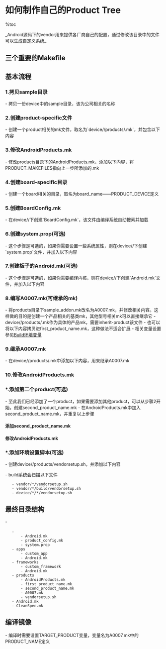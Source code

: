 = 如何制作自己的Product Tree =
%toc

_Android源码下的vendor用来提供各厂商自己的配置，通过修改该目录中的文件可以生成自定义系统_

== 三个重要的Makefile ==
{{{class="brush:text"
AndroidProducts.mk
BoardConfig.mk
A0007.mk(自定义)
}}}

== 基本流程 ==
=== 1.拷贝sample目录 ===
- 拷贝一份device中的sample目录，该为公司相关的名称

{{{class="brush:bash"
$ cp -r sample <company_name>
}}}

=== 2.创建product-specific文件 ===
- 创建一个product相关的mk文件，取名为`device/<company_name>/products/<first_product_name>.mk`，并包含以下内容

{{{class="brush:bash"
$(call inherit-product, $(SRC_TARGET_DIR)/product/generic.mk)

# Overrides
PRODUCT_NAME := <first_product_name>
PRODUCT_DEVICE := <board_name>
}}}

=== 3.修改AndroidProducts.mk ===
- 修改products目录下的AndroidProducts.mk，添加以下内容，将PRODUCT_MAKEFILES指向上一步所添加的<first_product_name>.mk

{{{class="brush:bash"
# 包含第一个product的mk文件
PRODUCT_MAKEFILES := \
    $(LOCAL_DIR)/first_product_name.mk \
}}}

=== 4.创建board-specific目录 ===
- 创建一个board相关的目录，取名为board_name——PRODUCT_DEVICE定义

{{{class="brush:bash"
$ mkdir device/<company_name>/<board_name>
}}}

=== 5.创建BoardConfig.mk ===
- 在device/<company_name>/<board_name>下创建`BoardConfig.mk`，该文件由编译系统自动搜索并加载

{{{class="brush:bash"
# These definitions override the defaults in config/config.make for <board_name>
#
# TARGET_NO_BOOTLOADER := false
# TARGET_HARDWARE_3D := false 
#
TARGET_USE_GENERIC_AUDIO := true
TARGET_NO_BOOTLOADER := true
TARGET_NO_KERNEL := true
TARGET_NO_RADIOIMAGE := true
TARGET_CPU_ABI := armeabi
HAVE_HTC_AUDIO_DRIVER := true
BOARD_USES_GENERIC_AUDIO := true
}}}

=== 6.创建system.prop(可选) ===
- 这个步骤是可选的，如果你需要设置一些系统属性，则在device/<company_name>/<board_name>下创建`system.prop`文件，并加入以下内容

{{{class="brush:bash"
# system.prop for 
# This overrides settings in the products/generic/system.prop file
#
# rild.libpath=/system/lib/libreference-ril.so
# rild.libargs=-d /dev/ttyS0
}}}

=== 7.创建板子的Android.mk(可选) ===
- 这个步骤是可选的，如果你需要编译内核，则在device/<company_name>/<board_name>下创建`Android.mk`文件，并加入以下内容

{{{class="brush:bash"
# make file for new hardware  from 

LOCAL_PATH := $(call my-dir)

# this is here to use the pre-built kernel
ifeq ($(TARGET_PREBUILT_KERNEL),)
TARGET_PREBUILT_KERNEL := $(LOCAL_PATH)/kernel
endif


file := $(INSTALLED_KERNEL_TARGET)
ALL_PREBUILT += $(file)
$(file): $(TARGET_PREBUILT_KERNEL) | $(ACP)
$(transform-prebuilt-to-target)

# no boot loader, so we don't need any of that stuff..  
LOCAL_PATH := partner/<company_name>/<board_name>

include $(CLEAR_VARS)

# include more board specific stuff here? Such as Audio parameters.      
}}}

=== 8.编写A0007.mk(可继承的mk) ===
- 将products目录下sample_addon.mk改名为A0007.mk，并修改相关内容。这样做的目的是创建一个产品相关的基类mk，其他型号相关mk可以直接继承它
- device/<company_name>/products/<first_product_name>.mk作为具体的产品mk，需要inherit-product该文件
- 也可以将以下内容拷贝进first_product_name.mk，这种做法不适合扩展
- 相关变量设置参见[[Build环境变量]]

{{{class="brush:bash"
# 该文件继承于$(SRC_TARGET_DIR)/products/generic.mk
$(call inherit-product, $(SRC_TARGET_DIR)/products/generic.mk)

# 按照规则查找需要build的文件夹，注意命名规则
# 参考device/sample示例
PRODUCT_PACKAGES := \
    PlatformLibraryClient \                 =》当前目录apps下名字为PlatformLibraryClient的应用
    com.example.android.platform_library \  =》当前目录frameworks下名字为com.example.android.platform_library的jar包
    libplatform_library_jni                 =》当前目录frameworks下名字为libplatform_library_jni的C/C++共享库
    
# 拷贝命令，定义需要拷贝的文件源与路径
PRODUCT_COPY_FILES := \
    vendor/mstar/etc/vold.conf:system/etc/vold.conf \
    vendor/mstar/bin/bash:system/bin/bash \
    vendor/mstar/em1/help.pdf:system/usr/help.pdf \

# 拷贝jar库作为导出的APIs
PRODUCT_SDK_ADDON_COPY_MODULES := \
    com.example.android.platform_library:libs/platform_library.jar

# 键盘映射文件
PRODUCT_PACKAGES := \
    mg-capacitive.kcm
        
# 添加属性设置
ADDITIONAL_DEFAULT_PROPERTIES += ro.hardware=3622

# 这组变量定义了编译出来的产品名称
# Use 'make PRODUCT-<PRODUCT_NAME>-eng' to build the A0007.
PRODUCT_BRAND := A0007

# 产品特定的语言
PRODUCT_LOCALES := \
    zh_CN \
    zh_TW \
    en_US
}}}

=== 9.继承A0007.mk ===
- 在device/<company_name>/products/<first_product_name>.mk中添加以下内容，用来继承A0007.mk

{{{class="brush:bash"
$(call inherit-product, $(SRC_TARGET_DIR)/product/generic.mk)

# 继承A0007.mk
$(call inherit-product, device/<company_name>/products/A0007.mk)

# Overrides
PRODUCT_BRAND := <brand_name>
PRODUCT_MANUFACTURER := <manufacturer_name>
PRODUCT_MODEL := <model_name>
}}}

=== 10.修改AndroidProducts.mk ===
{{{class="brush:bash"
PRODUCT_MAKEFILES := \
    $(LOCAL_DIR)/first_product_name.mk
}}}

=== *.添加第二个product(可选) ===
- 至此我们已经添加了一个product，如果需要添加其他product，可以从步骤2开始，创建second_product_name.mk
- 在AndroidProducts.mk中加入second_product_name.mk，并重复以上步骤

==== 添加second_product_name.mk ====
{{{class="brush:bash"
$(call inherit-product, partner/google/products/generic.mk)

# 继承A0007.mk
$(call inherit-product, device/<company_name>/products/A0007.mk)

# Overrides
PRODUCT_NAME := <second_product_name>
PRODUCT_DEVICE := <board_name>
}}}

==== 修改AndroidProducts.mk ====
{{{class="brush:bash"
PRODUCT_MAKEFILES := \
    $(LOCAL_DIR)/first_product_name.mk \
    $(LOCAL_DIR)/second_product_name.mk
}}}

=== *.添加环境设置脚本(可选) ===
- 创建device/<company_name>/products/vendorsetup.sh，并添加以下内容
{{{class="brush:bash"
add_lunch_combo A0007-user
}}}

- build系统会扫描以下文件
    - vendor/*/vendorsetup.sh 
    - vendor/*/build/vendorsetup.sh 
    - device/*/*/vendorsetup.sh

== 最终目录结构 ==
- <company_name>
    - <board_name>
        - Android.mk
        - product_config.mk
        - system.prop
    - apps
        - custom_app
        - Android.mk
    - frameworks
        - custom_framework
        - Android.mk
    - products
        - AndroidProducts.mk
        - first_product_name.mk
        - second_product_name.mk
        - A0007.mk
        - vendorsetup.sh
    - Android.mk
    - CleanSpec.mk

== 编译镜像 ==
- 编译时需要设置TARGET_PRODUCT变量，变量名为A0007.mk中的PRODUCT_NAME定义

{{{class="brush:bash"
# 编译eng版的镜像
$ make PRODUCT-A0007-eng
或
$ make TARGET_PRODUCT=A0007 TARGET_BUILD_VARIANT=eng

# 编译user版的镜像
$ make PRODUCT-A0007-user
或
$ make TARGET_PRODUCT=A0007 TARGET_BUILD_VARIANT=user
}}}
